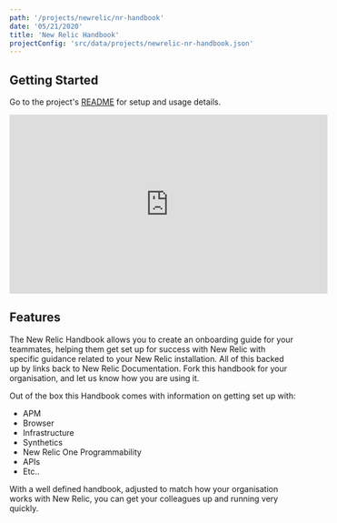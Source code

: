 ```yaml
---
path: '/projects/newrelic/nr-handbook'
date: '05/21/2020'
title: 'New Relic Handbook'
projectConfig: 'src/data/projects/newrelic-nr-handbook.json'
---
```


## Getting Started

Go to the project's [README](https://github.com/newrelic/nr-handbook#readme) for setup and usage details.


<div className="responsive-video">
  <iframe
    width="560"
    height="315"
    src="https://www.youtube.com/embed/7wnav6Fu9T0"
    frameborder="0"
    allow="accelerometer; autoplay; encrypted-media; gyroscope; picture-in-picture"
    allowfullscreen
  ></iframe>
</div>

## Features

The New Relic Handbook allows you to create an onboarding guide for your teammates, helping them get set up for success with New Relic with specific guidance related to your New Relic installation. All of this backed up by links back to New Relic Documentation.
Fork this handbook for your organisation, and let us know how you are using it.

Out of the box this Handbook comes with information on getting set up with:

- APM
- Browser
- Infrastructure
- Synthetics
- New Relic One Programmability
- APIs
- Etc..

With a well defined handbook, adjusted to match how your organisation works with New Relic, you can get your colleagues up and running very quickly.
